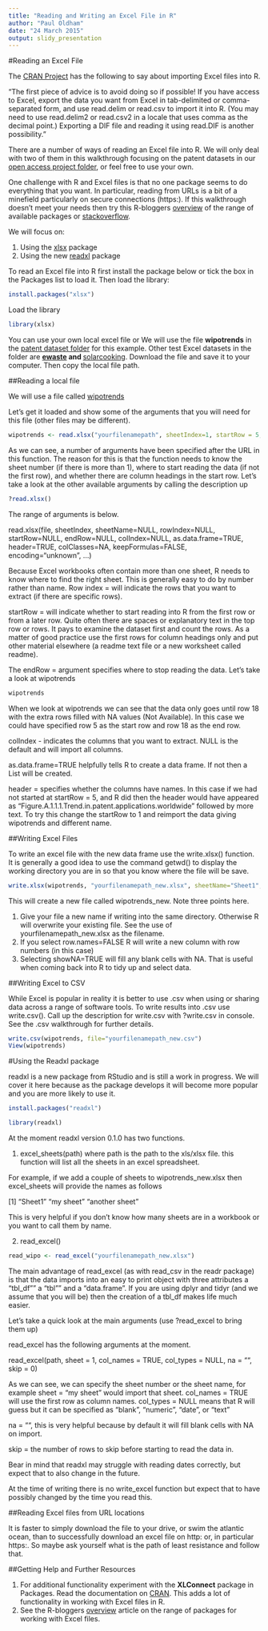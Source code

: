 ```yaml
---
title: "Reading and Writing an Excel File in R"
author: "Paul Oldham"
date: "24 March 2015"
output: slidy_presentation
---
```

#Reading an Excel File

The [CRAN Project](http://cran.r-project.org/doc/manuals/r-release/R-data.html#Reading-Excel-spreadsheets) has the following to say about importing Excel files into R. 

"The first piece of advice is to avoid doing so if possible! If you have access to Excel, export the data you want from Excel in tab-delimited or comma-separated form, and use read.delim or read.csv to import it into R. (You may need to use read.delim2 or read.csv2 in a locale that uses comma as the decimal point.) Exporting a DIF file and reading it using read.DIF is another possibility."

There are a number of ways of reading an Excel file into R. We will only deal with two of them in this walkthrough focusing on the patent datasets in our [open access project folder](https://drive.google.com/open?id=0B4piiKOCkRPDNThTWU1QQVYyRnM&authuser=0), or feel free to use your own. 

One challenge with R and Excel files is that no one package seems to do everything that you want. In particular, reading from URLs is a bit of a minefield particularly on secure connections (https:).  If this walkthrough doesn't meet your needs then try this R-bloggers [overview](http://www.r-bloggers.com/read-excel-files-from-r/) of the range of available packages or [stackoverflow](http://stackoverflow.com/questions/tagged/r). 

We will focus on:

1. Using the [xlsx](http://www.r-bloggers.com/importexport-data-to-and-from-xlsx-files/) package
2. Using the new [readxl](http://blog.rstudio.org/2015/04/15/readxl-0-1-0/) package

To read an Excel file into R first install the package below or tick the box in the Packages list to load it. Then load the library:

```r
install.packages("xlsx")
```

Load the library
```r
library(xlsx)
```

You can use your own local excel file or
We will use the file **wipotrends** in the [patent dataset folder](https://drive.google.com/open?id=0B4piiKOCkRPDNWhrdGxXc0YwTk0&authuser=0) for this example. Other test Excel datasets in the folder are **[ewaste](https://drive.google.com/open?id=0B4piiKOCkRPDZGZ4dlJsVEN4TEk&authuser=0) and **[solarcooking](https://drive.google.com/open?id=0B4piiKOCkRPDMUVSaFJtdXlOX28&authuser=0). Download the file and save it to your computer. Then copy the local file path. 

##Reading a local file

We will use a file called [wipotrends](https://drive.google.com/open?id=0B4piiKOCkRPDNWhrdGxXc0YwTk0&authuser=0)

Let's get it loaded and show some of the arguments that you will need for this file (other files may be different). 

```r
wipotrends <- read.xlsx("yourfilenamepath", sheetIndex=1, startRow = 5, header=TRUE)
```

As we can see, a number of arguments have been specified after the URL in this function. The reason for this is that the function needs to know the sheet number (if there is more than 1), where to start reading the data (if not the first row), and whether there are column headings in the start row. Let's take a look at the other available arguments by calling the description up

```r
?read.xlsx()
```

The range of arguments is below. 

read.xlsx(file, sheetIndex, sheetName=NULL, rowIndex=NULL,
  startRow=NULL, endRow=NULL, colIndex=NULL,
  as.data.frame=TRUE, header=TRUE, colClasses=NA,
  keepFormulas=FALSE, encoding="unknown", ...)

Because Excel workbooks often contain more than one sheet, R needs to know where to find the right sheet. This is generally easy to do by number rather than name. Row index = will indicate the rows that you want to extract (if there are specific rows). 

startRow = will indicate whether to start reading into R from the first row or from a later row. Quite often there are spaces or explanatory text in the top row or rows. It pays to examine the dataset first and count the rows. As a matter of good practice use the first rows for column headings only and put other material elsewhere (a readme text file or a new worksheet called readme). 

The endRow = argument specifies where to stop reading the data. Let's take a look at wipotrends

```r
wipotrends
```

When we look at wipotrends we can see that the data only goes until row 18 with the extra rows filled with NA values (Not Available). In this case we could have specified row 5 as the start row and row 18 as the end row. 

colIndex - indicates the columns that you want to extract. NULL is the default and will import all columns. 

as.data.frame=TRUE  helpfully tells R to create a data frame. If not then a List will be created. 

header = specifies whether the columns have names. In this case if we had not started at startRow = 5, and R did then the header would have appeared as "Figure.A.1.1.1.Trend.in.patent.applications.worldwide" followed by more text. To try this change the startRow to 1 and reimport the data giving wipotrends and different name. 

##Writing Excel Files

To write an excel file with the new data frame use the write.xlsx() function. It is generally a good idea to use the command getwd() to display the working directory you are in so that you know where the file will be save. 

```r
write.xlsx(wipotrends, "yourfilenamepath_new.xlsx", sheetName="Sheet1", col.names=TRUE, row.names=TRUE, append=FALSE, showNA=TRUE)
```

This will create a new file called wipotrends_new. Note three points here. 

1. Give your file a new name if writing into the same directory. Otherwise R will overwrite your existing file. See the use of yourfilenamepath_new.xlsx as the filename.
1. If you select row.names=FALSE R will write a new column with row numbers (in this case)
2. Selecting showNA=TRUE will fill any blank cells with NA. That is useful when coming back into R to tidy up and select data. 

##Writing Excel to CSV

While Excel is popular in reality it is better to use .csv when using or sharing data across a range of software tools. To write results into .csv use write.csv(). Call up the description for write.csv with ?write.csv in console. See the .csv walkthrough for further details.   

```r
write.csv(wipotrends, file="yourfilenamepath_new.csv")
View(wipotrends)
```

#Using the Readxl package

readxl is a new package from RStudio and is still a work in progress. We will cover it here because as the package develops it will become more popular and you are more likely to use it.


```r
install.packages("readxl")
```

```r
library(readxl)
```

At the moment readxl version 0.1.0 has two functions. 

1. excel_sheets(path) where path is the path to the xls/xlsx file. this function will list all the sheets in an excel spreadsheet. 

For example, if we add a couple of sheets to wipotrends_new.xlsx then excel_sheets will provide the names as follows

[1] "Sheet1"        "my sheet"      "another sheet"

This is very helpful if you don't know how many sheets are in a workbook or you want to call them by name. 

2. read_excel()

```r
read_wipo <- read_excel("yourfilenamepath_new.xlsx")
```

The main advantage of read_excel (as with read_csv in the readr package) is that the data imports into an easy to print object with three attributes a "tbl_df"" a "tbl"" and a "data.frame". If you are using dplyr and tidyr (and we assume that you will be) then the creation of a tbl_df makes life much easier. 

Let's take a quick look at the main arguments (use ?read_excel to bring them up)

read_excel has the following arguments at the moment. 

read_excel(path, sheet = 1, col_names = TRUE, col_types = NULL, na = "",
  skip = 0)

As we can see, we can specify the sheet number or the sheet name, for example sheet = "my sheet" would import that sheet. col_names = TRUE will use the first row as column names. col_types = NULL means that R will guess but it can be specified as "blank", "numeric", "date", or "text"

na = "", this is very helpful because by default it will fill blank cells with NA on import. 

skip = the number of rows to skip before starting to read the data in. 

Bear in mind that readxl may struggle with reading dates correctly, but expect that to also change in the future.

At the time of writing there is no write_excel function but expect that to have possibly changed by the time you read this.   

##Reading Excel files from URL locations

It is faster to simply download the file to your drive, or swim the atlantic ocean, than to successfully download an excel file on http: or, in particular https:. So maybe ask yourself what is the path of least resistance and follow that. 

##Getting Help and Further Resources

1. For additional functionality experiment with the **XLConnect** package in Packages. Read the documentation on [CRAN](http://cran.r-project.org/web/packages/XLConnect/index.html). This adds a lot of functionality in working with Excel files in R. 
2. See the R-bloggers [overview](http://www.r-bloggers.com/read-excel-files-from-r/) article on the range of packages for working with Excel files. 

